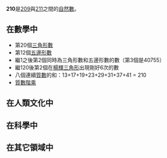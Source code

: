 {{noteTA|G1=Math}}
{{整数
| 小写 = 二百一十（二百十）
| 质因数分解 = 2 × 3 × 5 × 7
| 因數 = [[1|1]]，[[2|2]]，[[3|3]]，[[5|5]]，[[6|6]]，[[7|7]]，[[10|10]]，[[14|14]]，[[15|15]]，<br />[[21|21]]，[[30|30]]，[[35|35]]，[[42|42]]，[[70|70]]，[[105|105]]，210
| 罗马数字 =CCX 
}}
'''210'''是[[209|209]]與[[211|211]]之間的[[自然數|自然數]]。

== 在數學中 ==
{{數字性質|use math=yes}}
*第20個[[三角形數|三角形數]]
*第12個[[五邊形數|五邊形數]]
*繼1之後第2個同時為三角形數和五邊形數的數（第3個是40755）
*繼120後第2個在[[楊輝三角形|楊輝三角形]]出現剛好6次的數
*八個連續[[質數|質數]]的和：13+17+19+23+29+31+37+41 = 210
*[[質數階乘|質數階乘]]

== 在人類文化中 ==

== 在科學中 ==

== 在其它領域中 ==